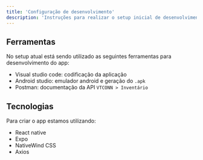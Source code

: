 ```yaml
---
title: 'Configuração de desenvolvimento'
description: 'Instruções para realizar o setup inicial de desenvolvimento'
---
```


## Ferramentas

No setup atual está sendo utilizado as seguintes ferramentas para desenvolvimento do app:

- Visual studio code: codificação da aplicação
- Android studio: emulador android e geração do `.apk`
- Postman: documentação da API `VTCONN > Inventário`

## Tecnologias

Para criar o app estamos utilizando:

- React native
- Expo
- NativeWind CSS
- Axios
